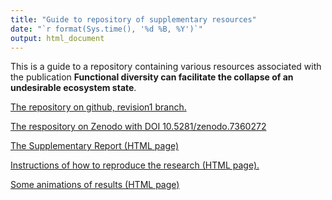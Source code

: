 ```yaml
---
title: "Guide to repository of supplementary resources"
date: "`r format(Sys.time(), '%d %B, %Y')`"
output: html_document
---
```


This is a guide to a repository containing various resources associated with the publication **Functional diversity can facilitate the collapse of an undesirable ecosystem state**.

[The repository on github, revision1 branch.](https://github.com/UZH-PEG/diversity_envresp1/tree/main)

[The respository on Zenodo with DOI 10.5281/zenodo.7360272](https://doi.org/10.5281/zenodo.7360272)

[The Supplementary Report (HTML page)](./reports/supplement/supplement_0.9.1.html)

[Instructions of how to reproduce the research (HTML page).](./docs/How_to_reproduce.html)

[Some animations of results (HTML page)](./reports/animations/report.html)

